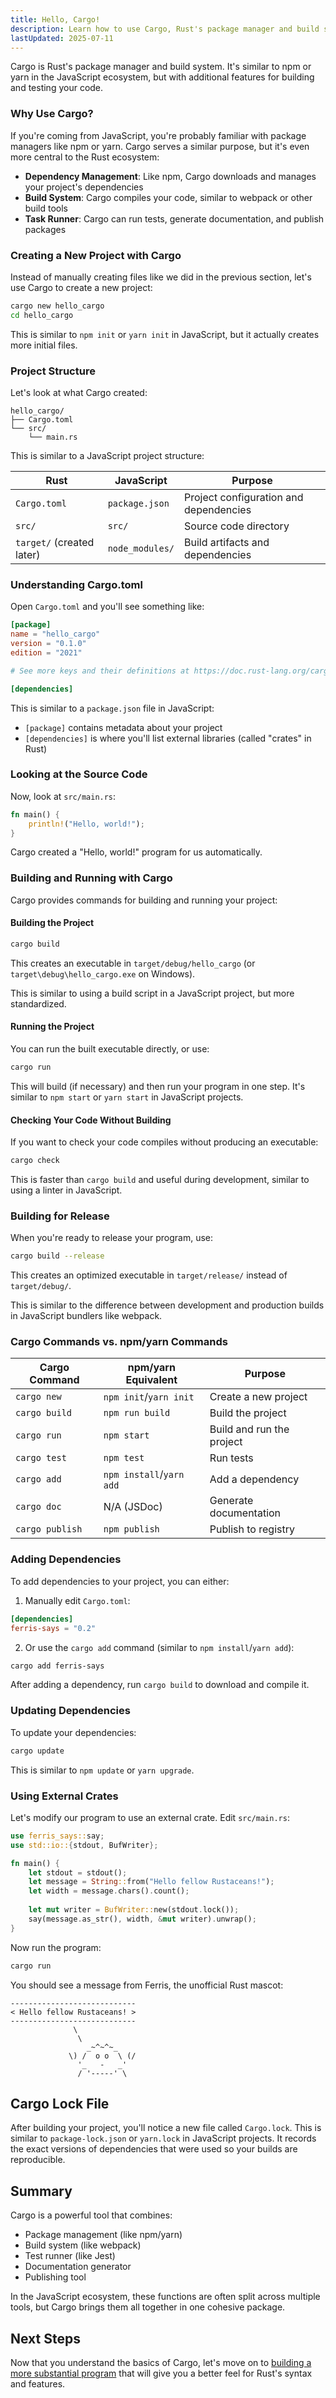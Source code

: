 ```yaml
---
title: Hello, Cargo!
description: Learn how to use Cargo, Rust's package manager and build system
lastUpdated: 2025-07-11
---
```


Cargo is Rust's package manager and build system. It's similar to npm or yarn in the JavaScript ecosystem, but with additional features for building and testing your code.

### Why Use Cargo?

If you're coming from JavaScript, you're probably familiar with package managers like npm or yarn. Cargo serves a similar purpose, but it's even more central to the Rust ecosystem:

- **Dependency Management**: Like npm, Cargo downloads and manages your project's dependencies
- **Build System**: Cargo compiles your code, similar to webpack or other build tools
- **Task Runner**: Cargo can run tests, generate documentation, and publish packages

### Creating a New Project with Cargo

Instead of manually creating files like we did in the previous section, let's use Cargo to create a new project:

```bash
cargo new hello_cargo
cd hello_cargo
```

This is similar to `npm init` or `yarn init` in JavaScript, but it actually creates more initial files.

### Project Structure

Let's look at what Cargo created:

```
hello_cargo/
├── Cargo.toml
└── src/
    └── main.rs
```

This is similar to a JavaScript project structure:

| Rust | JavaScript | Purpose |
|------|------------|---------|
| `Cargo.toml` | `package.json` | Project configuration and dependencies |
| `src/` | `src/` | Source code directory |
| `target/` (created later) | `node_modules/` | Build artifacts and dependencies |

### Understanding Cargo.toml

Open `Cargo.toml` and you'll see something like:

```toml
[package]
name = "hello_cargo"
version = "0.1.0"
edition = "2021"

# See more keys and their definitions at https://doc.rust-lang.org/cargo/reference/manifest.html

[dependencies]
```

This is similar to a `package.json` file in JavaScript:

- `[package]` contains metadata about your project
- `[dependencies]` is where you'll list external libraries (called "crates" in Rust)

### Looking at the Source Code

Now, look at `src/main.rs`:

```rust
fn main() {
    println!("Hello, world!");
}
```

Cargo created a "Hello, world!" program for us automatically.

### Building and Running with Cargo

Cargo provides commands for building and running your project:

#### Building the Project

```bash
cargo build
```

This creates an executable in `target/debug/hello_cargo` (or `target\debug\hello_cargo.exe` on Windows).

This is similar to using a build script in a JavaScript project, but more standardized.

#### Running the Project

You can run the built executable directly, or use:

```bash
cargo run
```

This will build (if necessary) and then run your program in one step. It's similar to `npm start` or `yarn start` in JavaScript projects.

#### Checking Your Code Without Building

If you want to check your code compiles without producing an executable:

```bash
cargo check
```

This is faster than `cargo build` and useful during development, similar to using a linter in JavaScript.

### Building for Release

When you're ready to release your program, use:

```bash
cargo build --release
```

This creates an optimized executable in `target/release/` instead of `target/debug/`.

This is similar to the difference between development and production builds in JavaScript bundlers like webpack.

### Cargo Commands vs. npm/yarn Commands

| Cargo Command | npm/yarn Equivalent | Purpose |
|---------------|---------------------|---------|
| `cargo new` | `npm init`/`yarn init` | Create a new project |
| `cargo build` | `npm run build` | Build the project |
| `cargo run` | `npm start` | Build and run the project |
| `cargo test` | `npm test` | Run tests |
| `cargo add` | `npm install`/`yarn add` | Add a dependency |
| `cargo doc` | N/A (JSDoc) | Generate documentation |
| `cargo publish` | `npm publish` | Publish to registry |

### Adding Dependencies

To add dependencies to your project, you can either:

1. Manually edit `Cargo.toml`:
```toml
[dependencies]
ferris-says = "0.2"
```

2. Or use the `cargo add` command (similar to `npm install`/`yarn add`):
```bash
cargo add ferris-says
```

After adding a dependency, run `cargo build` to download and compile it.

### Updating Dependencies

To update your dependencies:

```bash
cargo update
```

This is similar to `npm update` or `yarn upgrade`.

### Using External Crates

Let's modify our program to use an external crate. Edit `src/main.rs`:

```rust
use ferris_says::say;
use std::io::{stdout, BufWriter};

fn main() {
    let stdout = stdout();
    let message = String::from("Hello fellow Rustaceans!");
    let width = message.chars().count();
    
    let mut writer = BufWriter::new(stdout.lock());
    say(message.as_str(), width, &mut writer).unwrap();
}
```

Now run the program:

```bash
cargo run
```

You should see a message from Ferris, the unofficial Rust mascot:

```
----------------------------
< Hello fellow Rustaceans! >
----------------------------
              \
               \
                 _~^~^~_
             \) /  o o  \ (/
               '_   -   _'
               / '-----' \
```

## Cargo Lock File

After building your project, you'll notice a new file called `Cargo.lock`. This is similar to `package-lock.json` or `yarn.lock` in JavaScript projects. It records the exact versions of dependencies that were used so your builds are reproducible.

## Summary

Cargo is a powerful tool that combines:
- Package management (like npm/yarn)
- Build system (like webpack)
- Test runner (like Jest)
- Documentation generator
- Publishing tool

In the JavaScript ecosystem, these functions are often split across multiple tools, but Cargo brings them all together in one cohesive package.

## Next Steps

Now that you understand the basics of Cargo, let's move on to [building a more substantial program](/en/guessing-game/) that will give you a better feel for Rust's syntax and features. 